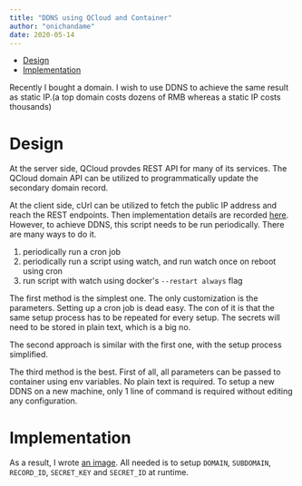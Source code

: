 ```yaml
---
title: "DDNS using QCloud and Container"
author: "onichandame"
date: 2020-05-14
---
```


<!-- vim-markdown-toc GFM -->

- [Design](#design)
- [Implementation](#implementation)

<!-- vim-markdown-toc -->

Recently I bought a domain. I wish to use DDNS to achieve the same result as static IP.(a top domain costs dozens of RMB whereas a static IP costs thousands)

# Design

At the server side, QCloud provdes REST API for many of its services. The QCloud domain API can be utilized to programmatically update the secondary domain record.

At the client side, cUrl can be utilized to fetch the public IP address and reach the REST endpoints. Then implementation details are recorded [here](https://blog.csdn.net/dragon2k/article/details/88016755). However, to achieve DDNS, this script needs to be run periodically. There are many ways to do it.

1. periodically run a cron job
2. periodically run a script using watch, and run watch once on reboot using cron
3. run script with watch using docker's `--restart always` flag

The first method is the simplest one. The only customization is the parameters. Setting up a cron job is dead easy. The con of it is that the same setup process has to be repeated for every setup. The secrets will need to be stored in plain text, which is a big no.

The second approach is similar with the first one, with the setup process simplified.

The third method is the best. First of all, all parameters can be passed to container using env variables. No plain text is required. To setup a new DDNS on a new machine, only 1 line of command is required without editing any configuration.

# Implementation

As a result, I wrote [an image](https://github.com/onichandame/qcloud-ddns). All needed is to setup `DOMAIN`, `SUBDOMAIN`, `RECORD_ID`, `SECRET_KEY` and `SECRET_ID` at runtime.
